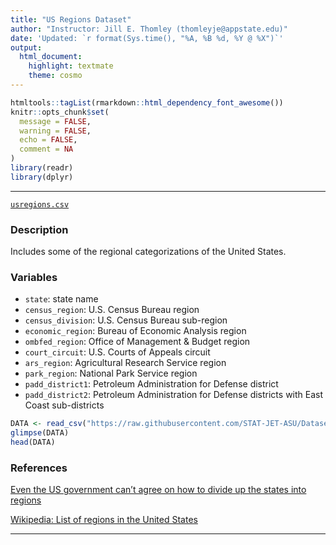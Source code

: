 ```yaml
---
title: "US Regions Dataset"
author: "Instructor: Jill E. Thomley (thomleyje@appstate.edu)"
date: 'Updated: `r format(Sys.time(), "%A, %B %d, %Y @ %X")`'
output: 
  html_document: 
    highlight: textmate
    theme: cosmo
---
```


```r
htmltools::tagList(rmarkdown::html_dependency_font_awesome())
knitr::opts_chunk$set(
  message = FALSE,
  warning = FALSE,
  echo = FALSE,
  comment = NA
)
library(readr)
library(dplyr)
```
<hr>

<i class="fas fa-database"></i> [`usregions.csv`](https://raw.githubusercontent.com/STAT-JET-ASU/Datasets/master/Instructor/annualinflation.csv)

### Description

Includes some of the regional categorizations of the United States.

### Variables

* `state`: state name
* `census_region`: U.S. Census Bureau region
* `census_division`: U.S. Census Bureau sub-region 
* `economic_region`: Bureau of Economic Analysis region
* `ombfed_region`: Office of Management & Budget region 
* `court_circuit`: U.S. Courts of Appeals circuit
* `ars_region`: Agricultural Research Service region
* `park_region`: National Park Service region
* `padd_district1`: Petroleum Administration for Defense district
* `padd_district2`: Petroleum Administration for Defense districts with East Coast sub-districts

```r
DATA <- read_csv("https://raw.githubusercontent.com/STAT-JET-ASU/Datasets/master/Instructor/usregions.csv")
glimpse(DATA)
head(DATA)
```

### References

[Even the US government can't agree on how to divide up the states into regions](https://www.businessinsider.com/regions-of-united-states-2018-5#its-no-wonder-its-so-hard-to-say-once-and-for-all-which-states-are-in-which-regions-11)

[Wikipedia: List of regions in the United States](https://en.wikipedia.org/wiki/List_of_regions_of_the_United_States)

<hr>
